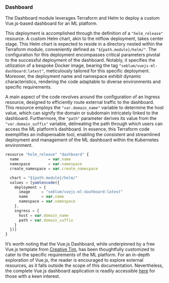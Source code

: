 ### Dashboard

The Dashboard module leverages Terraform and Helm to deploy a custom Vue.js-based dashboard for an ML platform. 

This deployment is accomplished through the definition of a `"helm_release"` resource. A custom Helm chart, akin to the mlflow deployment, takes center stage. This Helm chart is expected to reside in a directory nested within the Terraform module, conveniently defined as `"${path.module}/helm/"`. The configuration for this deployment encompasses critical parameters pivotal to the successful deployment of the dashboard. Notably, it specifies the utilization of a bespoke Docker image, bearing the tag `"seblum/vuejs-ml-dashboard:latest"`, meticulously tailored for this specific deployment. Moreover, the deployment name and namespace exhibit dynamic characteristics, rendering the code adaptable to diverse environments and specific requirements.

A main aspect of the code revolves around the configuration of an Ingress resource, designed to efficiently route external traffic to the dashboard. This resource employs the `"var.domain_name"` variable to determine the host value, which can signify the domain or subdomain intricately linked to the dashboard. Furthermore, the `"path"` parameter derives its value from the `"var.domain_suffix"` variable, delineating the path through which users can access the ML platform's dashboard. In essence, this Terraform code exemplifies an indispensable tool, enabling the consistent and streamlined deployment and management of the ML dashboard within the Kubernetes environment.

\footnotesize
```javascript
resource "helm_release" "dashboard" {
  name             = var.name
  namespace        = var.namespace
  create_namespace = var.create_namespace

  chart = "${path.module}/helm/"
  values = [yamlencode({
    deployment = {
      image     = "seblum/vuejs-ml-dashboard:latest"
      name      = var.name
      namespace = var.namespace
    },
    ingress = {
      host = var.domain_name
      path = var.domain_suffix
    }
  })]
}
```
\normalsize

It's worth noting that the Vue.js Dashboard, while underpinned by a free Vue.js template from [Creative Tim](https://www.creative-tim.com/product/vue-material-dashboard), has been thoughtfully customized to cater to the specific requirements of the ML platform. For an in-depth exploration of Vue.js, the reader is encouraged to explore external resources, as it falls outside the scope of this documentation. Nevertheless, the complete Vue.js dashboard application is readily accessible [here](https://github.com/seblum/mlops-platform-dashboard) for those with a keen interest.
